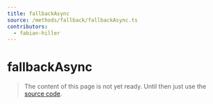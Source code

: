 ```yaml
---
title: fallbackAsync
source: /methods/fallback/fallbackAsync.ts
contributors:
  - fabian-hiller
---
```


# fallbackAsync

> The content of this page is not yet ready. Until then just use the [source code](https://github.com/fabian-hiller/valibot/blob/main/library/src/schemas/fallback/fallbackAsync.ts).
